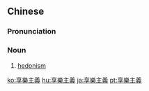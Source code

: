 {{also|享乐主义}}
==Chinese==
{{zh-forms|s=享乐主义|type=22}}

===Pronunciation===
{{zh-pron
|m=xiǎnglèzhǔyì
|c=hoeng2 lok6 zyu2 ji6
|cat=n
}}

===Noun===
{{zh-noun}}

# [[hedonism]]

[[ko:享樂主義]]
[[hu:享樂主義]]
[[ja:享樂主義]]
[[pt:享樂主義]]